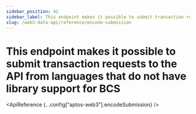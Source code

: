 ```yaml
---
sidebar_position: 41
sidebar_label: This endpoint makes it possible to submit transaction requests to the API from languages that do not have library support for BCS
slug: /web3-data-api/reference/encode-submission
---
```



# This endpoint makes it possible to submit transaction requests to the API from languages that do not have library support for BCS

<ApiReference {...config["aptos-web3"].encodeSubmission} />
